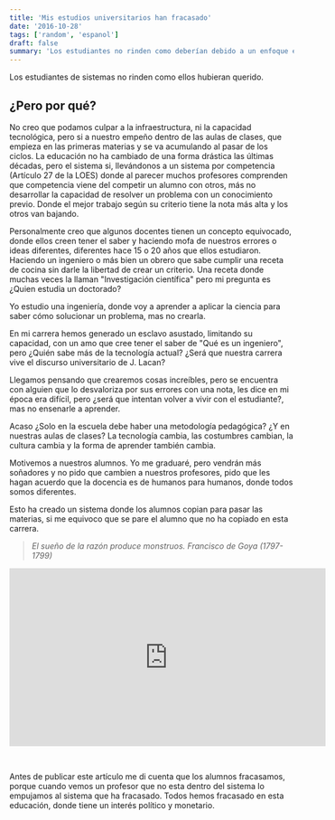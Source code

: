 ```yaml
---
title: 'Mis estudios universitarios han fracasado'
date: '2016-10-28'
tags: ['random', 'espanol']
draft: false
summary: 'Los estudiantes no rinden como deberían debido a un enfoque educativo competitivo y obsoleto, que desmotiva y limita su capacidad creativa y de resolución de problemas.'
---
```


Los estudiantes de sistemas no rinden como ellos hubieran querido.

## ¿Pero por qué?

No creo que podamos culpar a la infraestructura, ni la capacidad tecnológica, pero si a nuestro empeño dentro de las aulas de clases, que empieza en las primeras materias y se va acumulando al pasar de los ciclos. La educación no ha cambiado de una forma drástica las últimas décadas, pero el sistema si, llevándonos a un sistema por competencia (Artículo 27 de la LOES) donde al parecer muchos profesores comprenden que competencia viene del competir un alumno con otros, más no desarrollar la capacidad de resolver un problema con un conocimiento previo. Donde el mejor trabajo según su criterio tiene la nota más alta y los otros van bajando.

Personalmente creo que algunos docentes tienen un concepto equivocado, donde ellos creen tener el saber y haciendo mofa de nuestros errores o ideas diferentes, diferentes hace 15 o 20 años que ellos estudiaron. Haciendo un ingeniero o más bien un obrero que sabe cumplir una receta de cocina sin darle la libertad de crear un criterio. Una receta donde muchas veces la llaman "Investigación científica" pero mi pregunta es ¿Quien estudia un doctorado?

Yo estudio una ingeniería, donde voy a aprender a aplicar la ciencia para saber cómo solucionar un problema, mas no crearla.

En mi carrera hemos generado un esclavo asustado, limitando su capacidad, con un amo que cree tener el saber de "Qué es un ingeniero", pero ¿Quién sabe más de la tecnología actual? ¿Será que nuestra carrera vive el discurso universitario de J. Lacan?

Llegamos pensando que crearemos cosas increíbles, pero se encuentra con alguien que lo desvaloriza por sus errores con una nota, les dice en mi época era difícil, pero ¿será que intentan volver a vivir con el estudiante?, mas no ensenarle a aprender.

Acaso ¿Solo en la escuela debe haber una metodología pedagógica? ¿Y en nuestras aulas de clases? La tecnología cambia, las costumbres cambian, la cultura cambia y la forma de aprender también cambia.

Motivemos a nuestros alumnos. Yo me graduaré, pero vendrán más soñadores y no pido que cambien a nuestros profesores, pido que les hagan acuerdo que la docencia es de humanos para humanos, donde todos somos diferentes.

Esto ha creado un sistema donde los alumnos copian para pasar las materias, si me equivoco que se pare el alumno que no ha copiado en esta carrera.

> _El sueño de la razón produce monstruos. Francisco de Goya (1797-1799)_

<iframe
  src="https://www.youtube.com/embed/-SKrXLRGep0"
  width="560"
  height="315"
  frameborder="0"
  allowfullscreen="allowfullscreen"
></iframe>

&nbsp;

Antes de publicar este artículo me di cuenta que los alumnos fracasamos, porque cuando vemos un profesor que no esta dentro del sistema lo empujamos al sistema que ha fracasado. Todos hemos fracasado en esta educación, donde tiene un interés político y monetario.
